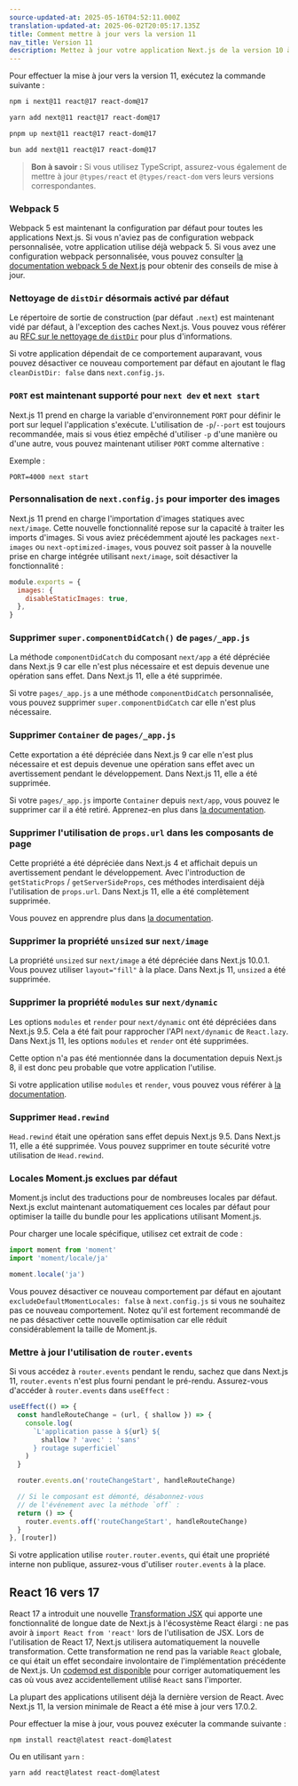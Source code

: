 ```yaml
---
source-updated-at: 2025-05-16T04:52:11.000Z
translation-updated-at: 2025-06-02T20:05:17.135Z
title: Comment mettre à jour vers la version 11
nav_title: Version 11
description: Mettez à jour votre application Next.js de la version 10 à la version 11.
---
```


Pour effectuer la mise à jour vers la version 11, exécutez la commande suivante :

```bash filename="Terminal"
npm i next@11 react@17 react-dom@17
```

```bash filename="Terminal"
yarn add next@11 react@17 react-dom@17
```

```bash filename="Terminal"
pnpm up next@11 react@17 react-dom@17
```

```bash filename="Terminal"
bun add next@11 react@17 react-dom@17
```

> **Bon à savoir :** Si vous utilisez TypeScript, assurez-vous également de mettre à jour `@types/react` et `@types/react-dom` vers leurs versions correspondantes.

### Webpack 5

Webpack 5 est maintenant la configuration par défaut pour toutes les applications Next.js. Si vous n'aviez pas de configuration webpack personnalisée, votre application utilise déjà webpack 5. Si vous avez une configuration webpack personnalisée, vous pouvez consulter [la documentation webpack 5 de Next.js](/docs/messages/webpack5) pour obtenir des conseils de mise à jour.

### Nettoyage de `distDir` désormais activé par défaut

Le répertoire de sortie de construction (par défaut `.next`) est maintenant vidé par défaut, à l'exception des caches Next.js. Vous pouvez vous référer au [RFC sur le nettoyage de `distDir`](https://github.com/vercel/next.js/discussions/6009) pour plus d'informations.

Si votre application dépendait de ce comportement auparavant, vous pouvez désactiver ce nouveau comportement par défaut en ajoutant le flag `cleanDistDir: false` dans `next.config.js`.

### `PORT` est maintenant supporté pour `next dev` et `next start`

Next.js 11 prend en charge la variable d'environnement `PORT` pour définir le port sur lequel l'application s'exécute. L'utilisation de `-p`/`--port` est toujours recommandée, mais si vous étiez empêché d'utiliser `-p` d'une manière ou d'une autre, vous pouvez maintenant utiliser `PORT` comme alternative :

Exemple :

```
PORT=4000 next start
```

### Personnalisation de `next.config.js` pour importer des images

Next.js 11 prend en charge l'importation d'images statiques avec `next/image`. Cette nouvelle fonctionnalité repose sur la capacité à traiter les imports d'images. Si vous aviez précédemment ajouté les packages `next-images` ou `next-optimized-images`, vous pouvez soit passer à la nouvelle prise en charge intégrée utilisant `next/image`, soit désactiver la fonctionnalité :

```js filename="next.config.js"
module.exports = {
  images: {
    disableStaticImages: true,
  },
}
```

### Supprimer `super.componentDidCatch()` de `pages/_app.js`

La méthode `componentDidCatch` du composant `next/app` a été dépréciée dans Next.js 9 car elle n'est plus nécessaire et est depuis devenue une opération sans effet. Dans Next.js 11, elle a été supprimée.

Si votre `pages/_app.js` a une méthode `componentDidCatch` personnalisée, vous pouvez supprimer `super.componentDidCatch` car elle n'est plus nécessaire.

### Supprimer `Container` de `pages/_app.js`

Cette exportation a été dépréciée dans Next.js 9 car elle n'est plus nécessaire et est depuis devenue une opération sans effet avec un avertissement pendant le développement. Dans Next.js 11, elle a été supprimée.

Si votre `pages/_app.js` importe `Container` depuis `next/app`, vous pouvez le supprimer car il a été retiré. Apprenez-en plus dans [la documentation](/docs/messages/app-container-deprecated).

### Supprimer l'utilisation de `props.url` dans les composants de page

Cette propriété a été dépréciée dans Next.js 4 et affichait depuis un avertissement pendant le développement. Avec l'introduction de `getStaticProps` / `getServerSideProps`, ces méthodes interdisaient déjà l'utilisation de `props.url`. Dans Next.js 11, elle a été complètement supprimée.

Vous pouvez en apprendre plus dans [la documentation](/docs/messages/url-deprecated).

### Supprimer la propriété `unsized` sur `next/image`

La propriété `unsized` sur `next/image` a été dépréciée dans Next.js 10.0.1. Vous pouvez utiliser `layout="fill"` à la place. Dans Next.js 11, `unsized` a été supprimée.

### Supprimer la propriété `modules` sur `next/dynamic`

Les options `modules` et `render` pour `next/dynamic` ont été dépréciées dans Next.js 9.5. Cela a été fait pour rapprocher l'API `next/dynamic` de `React.lazy`. Dans Next.js 11, les options `modules` et `render` ont été supprimées.

Cette option n'a pas été mentionnée dans la documentation depuis Next.js 8, il est donc peu probable que votre application l'utilise.

Si votre application utilise `modules` et `render`, vous pouvez vous référer à [la documentation](/docs/messages/next-dynamic-modules).

### Supprimer `Head.rewind`

`Head.rewind` était une opération sans effet depuis Next.js 9.5. Dans Next.js 11, elle a été supprimée. Vous pouvez supprimer en toute sécurité votre utilisation de `Head.rewind`.

### Locales Moment.js exclues par défaut

Moment.js inclut des traductions pour de nombreuses locales par défaut. Next.js exclut maintenant automatiquement ces locales par défaut pour optimiser la taille du bundle pour les applications utilisant Moment.js.

Pour charger une locale spécifique, utilisez cet extrait de code :

```js
import moment from 'moment'
import 'moment/locale/ja'

moment.locale('ja')
```

Vous pouvez désactiver ce nouveau comportement par défaut en ajoutant `excludeDefaultMomentLocales: false` à `next.config.js` si vous ne souhaitez pas ce nouveau comportement. Notez qu'il est fortement recommandé de ne pas désactiver cette nouvelle optimisation car elle réduit considérablement la taille de Moment.js.

### Mettre à jour l'utilisation de `router.events`

Si vous accédez à `router.events` pendant le rendu, sachez que dans Next.js 11, `router.events` n'est plus fourni pendant le pré-rendu. Assurez-vous d'accéder à `router.events` dans `useEffect` :

```js
useEffect(() => {
  const handleRouteChange = (url, { shallow }) => {
    console.log(
      `L'application passe à ${url} ${
        shallow ? 'avec' : 'sans'
      } routage superficiel`
    )
  }

  router.events.on('routeChangeStart', handleRouteChange)

  // Si le composant est démonté, désabonnez-vous
  // de l'événement avec la méthode `off` :
  return () => {
    router.events.off('routeChangeStart', handleRouteChange)
  }
}, [router])
```

Si votre application utilise `router.router.events`, qui était une propriété interne non publique, assurez-vous d'utiliser `router.events` à la place.

## React 16 vers 17

React 17 a introduit une nouvelle [Transformation JSX](https://reactjs.org/blog/2020/09/22/introducing-the-new-jsx-transform.html) qui apporte une fonctionnalité de longue date de Next.js à l'écosystème React élargi : ne pas avoir à `import React from 'react'` lors de l'utilisation de JSX. Lors de l'utilisation de React 17, Next.js utilisera automatiquement la nouvelle transformation. Cette transformation ne rend pas la variable `React` globale, ce qui était un effet secondaire involontaire de l'implémentation précédente de Next.js. Un [codemod est disponible](/docs/pages/guides/upgrading/codemods#add-missing-react-import) pour corriger automatiquement les cas où vous avez accidentellement utilisé `React` sans l'importer.

La plupart des applications utilisent déjà la dernière version de React. Avec Next.js 11, la version minimale de React a été mise à jour vers 17.0.2.

Pour effectuer la mise à jour, vous pouvez exécuter la commande suivante :

```
npm install react@latest react-dom@latest
```

Ou en utilisant `yarn` :

```
yarn add react@latest react-dom@latest
```